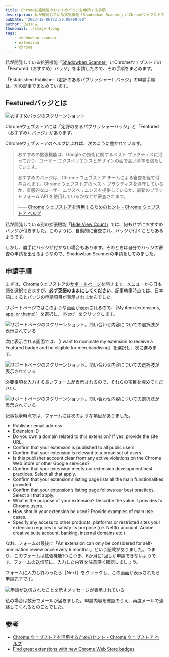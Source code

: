 ```yaml
---
title: Chrome拡張機能のおすすめバッジを申請する手順
description: 私が開発している拡張機能「Shadowban Scanner」にChromeウェブストアの「Featured（おすすめ）バッジ」を申請したので、その手順をまとめます。
pubDate: "2023-12-06T22:59:08+09:00"
author: ろぼいん
thumbnail: ./image-4.png
tags:
    - shadowban-scanner
    - extension
    - chrome
---
```



私が開発している拡張機能「[Shadowban Scanner](https://shadowban-scanner.roboin.io/)」にChromeウェブストアの「Featured（おすすめ）バッジ」を申請したので、その手順をまとめます。

「Established Publisher（定評のあるパブリッシャー）バッジ」の申請手順は、別の記事でまとめています。

<ArticleCard link="/article/2023/12/07/apply-for-a-established-publisher-badge-for-chrome-extensions/"/>

## Featuredバッジとは

![おすすめバッジのスクリーンショット](./image-4.png)

Chromeウェブストアには「定評のあるパブリッシャーバッジ」と「Featured（おすすめ）バッジ」があります。

Chromeウェブストアのヘルプによれば、次のように書かれています。

> おすすめの拡張機能は、Google の技術に関するベスト プラクティスに沿っており、ユーザー エクスペリエンスとデザインの面で高い基準を満たしています。
>
> おすすめのバッジは、Chrome ウェブストア チームによる審査を経て付与されます。Chrome ウェブストアのベスト プラクティスを遵守しているか、直感的なユーザー エクスペリエンスを提供しているか、最新のプラットフォーム API を使用しているかなどが審査されます。
>
> —— [Chrome ウェブストアを活用するためのヒント - Chrome ウェブストア ヘルプ](https://support.google.com/chrome_webstore/answer/1050673?hl=ja#zippy=%2Cchrome-%E3%82%A6%E3%82%A7%E3%83%96%E3%82%B9%E3%83%88%E3%82%A2%E3%81%AE%E3%83%90%E3%83%83%E3%82%B8%E3%81%AB%E3%81%A4%E3%81%84%E3%81%A6)

私が開発している別の拡張機能「[Hide View Count](https://chromewebstore.google.com/detail/hide-view-count/mmefeobjcchickbjelledfhagoddcklp)」では、何もせずにおすすめバッジが付きました。このように、自動的に審査され、バッジが付くこともあるようです。

しかし、勝手にバッジが付かない場合もあります。そのときは自分でバッジの審査の申請を出せるようなので、Shadowban Scannerの申請をしてみました。

## 申請手順

まずは、Chromeウェブストアの[サポートページ](https://support.google.com/chrome_webstore/contact/one_stop_support?hl=en)を開きます。メニューから日本語を選択できますが、**必ず英語のままにしてください**。記事執筆時点では、日本語にするとバッジの申請項目が表示されませんでした。

サポートページではこのような画面が表示されるので、［My item (extensions, app, or theme)］を選択し、［Next］をクリックします。

![サポートページのスクリーンショット。問い合わせ内容についての選択肢が表示されている](./image.png)

次に表示される画面では、［I want to nominate my extension to receive a Featured badge and be eligible for merchandising］を選択し、次に進みます。

![サポートページのスクリーンショット。問い合わせ内容についての選択肢が表示されている](./image-1.png)

必要事項を入力する長いフォームが表示されるので、それらの項目を埋めてください。

![サポートページのスクリーンショット。問い合わせ内容についての選択肢が表示されている](./image-2.png)

記事執筆時点では、フォームには次のような項目がありました。

- Publisher email address
- Extension ID
- Do you own a domain related to this extension? If yes, provide the site URL.
- Confirm that your extension is published to all public users.
- Confirm that your extension is relevant to a broad set of users.
- Is this publisher account clear from any active violations on the Chrome Web Store or other Google services?
- Confirm that your extension meets our extension development best practices. Select all that apply.
- Confirm that your extension’s listing page lists all the main functionalities provided.
- Confirm that your extension’s listing page follows our best practices. Select all that apply.
- What is the purpose of your extension? Describe the value it provides to Chrome users.
- How should your extension be used? Provide examples of main use cases.
- Specify any access to other products, platforms or restricted sites your extension requires to satisfy its purpose (i.e. Netflix account, Adobe creative suite account, banking, internal domains etc.)

なお、フォームの最後に「An extension can only be considered for self-nomination review once every 6 months.」という記載がありました。つまり、このフォームは拡張機能1つにつき、6か月に1回しか申請できないようです。フォームの送信前に、入力した内容を注意深く確認しましょう。

フォームに入力し終わったら［Next］をクリックし、この画面が表示されたら申請完了です。

![申請が送信されたことを示すメッセージが表示されている](./image-3.png)

私の場合は数分でメールが届きました。申請内容を確認のうえ、再度メールで連絡してくれるとのことでした。

## 参考

- [Chrome ウェブストアを活用するためのヒント - Chrome ウェブストア ヘルプ](https://support.google.com/chrome_webstore/answer/1050673?hl=ja#zippy=%2Cchrome-%E3%82%A6%E3%82%A7%E3%83%96%E3%82%B9%E3%83%88%E3%82%A2%E3%81%AE%E3%83%90%E3%83%83%E3%82%B8%E3%81%AB%E3%81%A4%E3%81%84%E3%81%A6)
- [Find great extensions with new Chrome Web Store badges](https://blog.google/products/chrome/find-great-extensions-new-chrome-web-store-badges/amp/)
